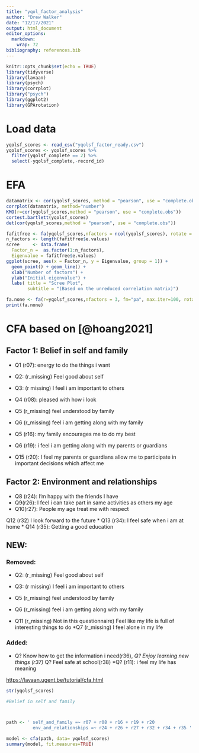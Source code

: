 ```yaml
---
title: "yqol_factor_analysis"
author: "Drew Walker"
date: "12/17/2021"
output: html_document
editor_options: 
  markdown: 
    wrap: 72
bibliography: references.bib
---
```


```r
knitr::opts_chunk$set(echo = TRUE)
library(tidyverse)
library(lavaan)
library(psych)
library(corrplot)
library("psych")
library(ggplot2)
library(GPArotation)
```

# Load data

```r
yqolsf_scores <- read_csv("yqolsf_factor_ready.csv")
yqolsf_scores <- yqolsf_scores %>% 
  filter(yqolsf_complete == 2) %>% 
  select(-yqolsf_complete,-record_id)


```

# EFA 

```r
datamatrix <- cor(yqolsf_scores, method = "pearson", use = "complete.obs")
corrplot(datamatrix, method="number")
KMO(r=cor(yqolsf_scores,method = "pearson", use = "complete.obs"))
cortest.bartlett(yqolsf_scores)
det(cor(yqolsf_scores,method = "pearson", use = "complete.obs"))

fafitfree <- fa(yqolsf_scores,nfactors = ncol(yqolsf_scores), rotate = "none")
n_factors <- length(fafitfree$e.values)
scree     <- data.frame(
  Factor_n =  as.factor(1:n_factors), 
  Eigenvalue = fafitfree$e.values)
ggplot(scree, aes(x = Factor_n, y = Eigenvalue, group = 1)) + 
  geom_point() + geom_line() +
  xlab("Number of factors") +
  ylab("Initial eigenvalue") +
  labs( title = "Scree Plot", 
        subtitle = "(Based on the unreduced correlation matrix)")

```

```r
fa.none <- fa(r=yqolsf_scores,nfactors = 3, fm="pa", max.iter=100, rotate="oblimin") 
print(fa.none)
```


# CFA based on [@hoang2021]

## Factor 1: Belief in self and family

-   Q1 (r07): energy to do the things i want

-   Q2: (r_missing) Feel good about self

-   Q3: (r missing) I feel i am important to others

-   Q4 (r08): pleased with how i look

-   Q5 (r_missing) feel understood by family

-   Q6 (r_missing) feel i am getting along with my family

-   Q5 (r16): my family encourages me to do my best

-   Q6 (r19): i feel i am getting along with my parents or guardians

-   Q15 (r20): I feel my parents or guardians allow me to participate in
    important decisions which affect me

## Factor 2: Environment and relationships

-   Q8 (r24): I'm happy with the friends I have
-   Q9(r26): I feel i can take part in same activities as others my age
-   Q10(r27): People my age treat me with respect

Q12 (r32) I look forward to the future \* Q13 (r34): I feel safe when i
am at home \* Q14 (r35): Getting a good education

## NEW:

### Removed:

-   Q2: (r_missing) Feel good about self

-   Q3: (r missing) I feel i am important to others

-   Q5 (r_missing) feel understood by family

-   Q6 (r_missing) feel i am getting along with my family

-   Q11 (r_missing) Not in this questionnaire) Feel like my life is full
    of interesting things to do \*Q7 (r_missing) I feel alone in my life

### Added:

-   Q? Know how to get the information i need(r36), *Q? Enjoy learning
    new things (r37)* Q? Feel safe at school(r38) \*Q? (r11): i feel my
    life has meaning

<https://lavaan.ugent.be/tutorial/cfa.html>

```r
str(yqolsf_scores)

#Belief in self and family



path <- ' self_and_family =~ r07 + r08 + r16 + r19 + r20 
          env_and_relationships =~ r24 + r26 + r27 + r32 + r34 + r35 '

model <- cfa(path, data= yqolsf_scores)
summary(model, fit.measures=TRUE)
```

